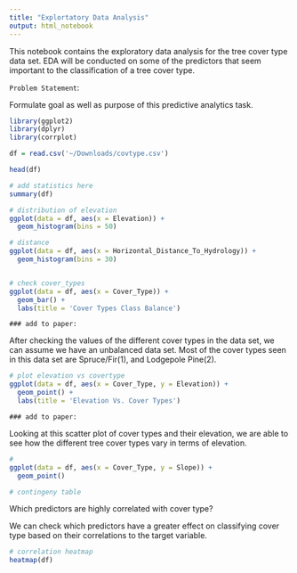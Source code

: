 ```yaml
---
title: "Explortatory Data Analysis"
output: html_notebook
---
```


This notebook contains the exploratory data analysis for the tree cover type data set. EDA will be conducted on some of the predictors that seem important to the classification of a tree cover type.

`Problem Statement`:

Formulate goal as well as purpose of this predictive analytics task. 

```r
library(ggplot2)
library(dplyr)
library(corrplot)
```

```r
df = read.csv('~/Downloads/covtype.csv')
```

```r
head(df)
```

```r
# add statistics here
summary(df)
```

```r
# distribution of elevation
ggplot(data = df, aes(x = Elevation)) +
  geom_histogram(bins = 50)
```

```r
# distance
ggplot(data = df, aes(x = Horizontal_Distance_To_Hydrology)) +
  geom_histogram(bins = 30)
```


```r

```

```r
# check cover_types 
ggplot(data = df, aes(x = Cover_Type)) +
  geom_bar() +
  labs(title = 'Cover Types Class Balance')
```
`### add to paper:`

After checking the values of the different cover types in the data set, we can assume we have an unbalanced data set. Most of the cover types seen in this data set are Spruce/Fir(1), and Lodgepole Pine(2).

```r
# plot elevation vs covertype
ggplot(data = df, aes(x = Cover_Type, y = Elevation)) + 
  geom_point() +
  labs(title = 'Elevation Vs. Cover Types')
```

`### add to paper:`

Looking at this scatter plot of cover types and their elevation, we are able to see how the different tree cover types vary in terms of elevation. 

```r
# 
ggplot(data = df, aes(x = Cover_Type, y = Slope)) + 
  geom_point()
```
```r
# contingeny table
```


Which predictors are highly correlated with cover type?

We can check which predictors have a greater effect on classifying cover type based on their correlations to the target variable.

```r
# correlation heatmap
heatmap(df)
```

